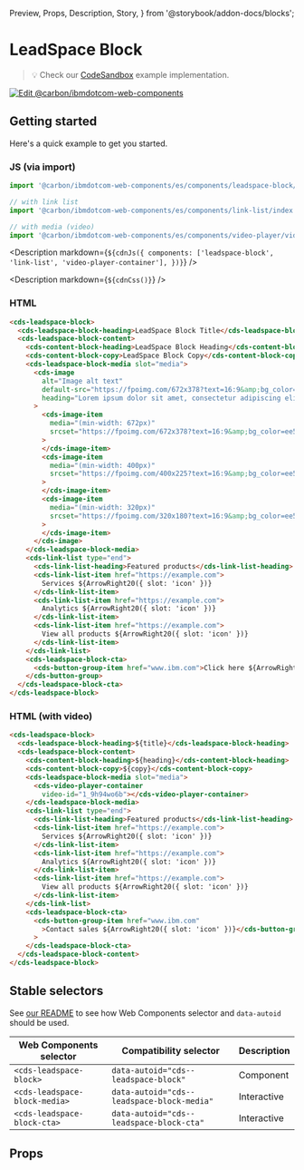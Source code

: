   Preview,
  Props,
  Description,
  Story,
} from '@storybook/addon-docs/blocks';

# LeadSpace Block

> 💡 Check our
> [CodeSandbox](https://githubbox.com/carbon-design-system/carbon-for-ibm-dotcom/tree/main/packages/web-components/examples/codesandbox/components/leadspace-block)
> example implementation.

[![Edit @carbon/ibmdotcom-web-components](https://codesandbox.io/static/img/play-codesandbox.svg)](https://githubbox.com/carbon-design-system/carbon-for-ibm-dotcom/tree/main/packages/web-components/examples/codesandbox/components/leadspace-block)

## Getting started

Here's a quick example to get you started.

### JS (via import)

```javascript
import '@carbon/ibmdotcom-web-components/es/components/leadspace-block/index';

// with link list
import '@carbon/ibmdotcom-web-components/es/components/link-list/index';

// with media (video)
import '@carbon/ibmdotcom-web-components/es/components/video-player/video-player-container';
```

<Description
  markdown={`${cdnJs({
    components: ['leadspace-block', 'link-list', 'video-player-container'],
  })}`}
/>

<Description markdown={`${cdnCss()}`} />

### HTML

```html
<cds-leadspace-block>
  <cds-leadspace-block-heading>LeadSpace Block Title</cds-leadspace-block-heading>
  <cds-leadspace-block-content>
    <cds-content-block-heading>LeadSpace Block Heading</cds-content-block-heading>
    <cds-content-block-copy>LeadSpace Block Copy</cds-content-block-copy>
    <cds-leadspace-block-media slot="media">
      <cds-image
        alt="Image alt text"
        default-src="https://fpoimg.com/672x378?text=16:9&amp;bg_color=ee5396&amp;text_color=161616"
        heading="Lorem ipsum dolor sit amet, consectetur adipiscing elit."
      >
        <cds-image-item
          media="(min-width: 672px)"
          srcset="https://fpoimg.com/672x378?text=16:9&amp;bg_color=ee5396&amp;text_color=161616"
        >
        </cds-image-item>
        <cds-image-item
          media="(min-width: 400px)"
          srcset="https://fpoimg.com/400x225?text=16:9&amp;bg_color=ee5396&amp;text_color=161616"
        >
        </cds-image-item>
        <cds-image-item
          media="(min-width: 320px)"
          srcset="https://fpoimg.com/320x180?text=16:9&amp;bg_color=ee5396&amp;text_color=161616"
        >
        </cds-image-item>
      </cds-image>
    </cds-leadspace-block-media>
    <cds-link-list type="end">
      <cds-link-list-heading>Featured products</cds-link-list-heading>
      <cds-link-list-item href="https://example.com">
        Services ${ArrowRight20({ slot: 'icon' })}
      </cds-link-list-item>
      <cds-link-list-item href="https://example.com">
        Analytics ${ArrowRight20({ slot: 'icon' })}
      </cds-link-list-item>
      <cds-link-list-item href="https://example.com">
        View all products ${ArrowRight20({ slot: 'icon' })}
      </cds-link-list-item>
    </cds-link-list>
    <cds-leadspace-block-cta>
      <cds-button-group-item href="www.ibm.com">Click here ${ArrowRight20({ slot: 'icon' })}</cds-button-group-item>
    </cds-button-group>
  </cds-leadspace-block-cta>
</cds-leadspace-block>
```

### HTML (with video)

```html
<cds-leadspace-block>
  <cds-leadspace-block-heading>${title}</cds-leadspace-block-heading>
  <cds-leadspace-block-content>
    <cds-content-block-heading>${heading}</cds-content-block-heading>
    <cds-content-block-copy>${copy}</cds-content-block-copy>
    <cds-leadspace-block-media slot="media">
      <cds-video-player-container
        video-id="1_9h94wo6b"></cds-video-player-container>
    </cds-leadspace-block-media>
    <cds-link-list type="end">
      <cds-link-list-heading>Featured products</cds-link-list-heading>
      <cds-link-list-item href="https://example.com">
        Services ${ArrowRight20({ slot: 'icon' })}
      </cds-link-list-item>
      <cds-link-list-item href="https://example.com">
        Analytics ${ArrowRight20({ slot: 'icon' })}
      </cds-link-list-item>
      <cds-link-list-item href="https://example.com">
        View all products ${ArrowRight20({ slot: 'icon' })}
      </cds-link-list-item>
    </cds-link-list>
    <cds-leadspace-block-cta>
      <cds-button-group-item href="www.ibm.com"
        >Contact sales ${ArrowRight20({ slot: 'icon' })}</cds-button-group-item
      >
    </cds-leadspace-block-cta>
  </cds-leadspace-block-content>
</cds-leadspace-block>
```

## Stable selectors

See
[our README](https://github.com/carbon-design-system/carbon-for-ibm-dotcom/tree/main/packages/web-components#stable-selectors-for-analytics-and-integratione2e-testing-in-web-components)
to see how Web Components selector and `data-autoid` should be used.

| Web Components selector       | Compatibility selector                     | Description |
| ----------------------------- | ------------------------------------------ | ----------- |
| `<cds-leadspace-block>`       | `data-autoid="cds--leadspace-block"`       | Component   |
| `<cds-leadspace-block-media>` | `data-autoid="cds--leadspace-block-media"` | Interactive |
| `<cds-leadspace-block-cta>`   | `data-autoid="cds--leadspace-block-cta"`   | Interactive |

## Props

<Props of="cds-leadspace-block" />
<Description markdown={contributing} />
